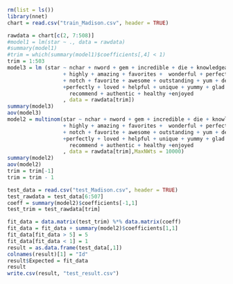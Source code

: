 


```r
rm(list = ls())
library(nnet)
chart = read.csv("train_Madison.csv", header = TRUE)

rawdata = chart[c(2, 7:508)]
#model1 = lm(star ~ ., data = rawdata)
#summary(model1)
#trim = which(summary(model1)$coefficients[,4] < 1)
trim = 1:503
model3 = lm (star ~ nchar + nword + gem + incredible + die + knowledgeable
                  + highly + amazing + favorites +  wonderful + perfect + fantastic
                  + notch + favorite + awesome + outstanding + yum + delicious + excellent
                  +perfectly + loved + helpful + unique + yummy + glad + best + love + recommended +
                    recommend + authentic + healthy +enjoyed
                  , data = rawdata[trim])
summary(model3)
aov(model3)
model2 = multinom(star ~ nchar + nword + gem + incredible + die + knowledgeable
                  + highly + amazing + favorites +  wonderful + perfect + fantastic
                  + notch + favorite + awesome + outstanding + yum + delicious + excellent
                  +perfectly + loved + helpful + unique + yummy + glad + best + love + recommended +
                    recommend + authentic + healthy +enjoyed
                  , data = rawdata[trim],MaxNWts = 10000)
summary(model2)
aov(model2)
trim = trim[-1]
trim = trim - 1

test_data = read.csv("test_Madison.csv", header = TRUE)
test_rawdata = test_data[6:507]
coeff = summary(model2)$coefficients[-1,1]
test_trim = test_rawdata[trim]

fit_data = data.matrix(test_trim) %*% data.matrix(coeff)
fit_data = fit_data + summary(model2)$coefficients[1,1]
fit_data[fit_data > 5] = 5
fit_data[fit_data < 1] = 1
result = as.data.frame(test_data[,1])
colnames(result)[1] = "Id"
result$Expected = fit_data
result
write.csv(result, "test_result.csv")

```
